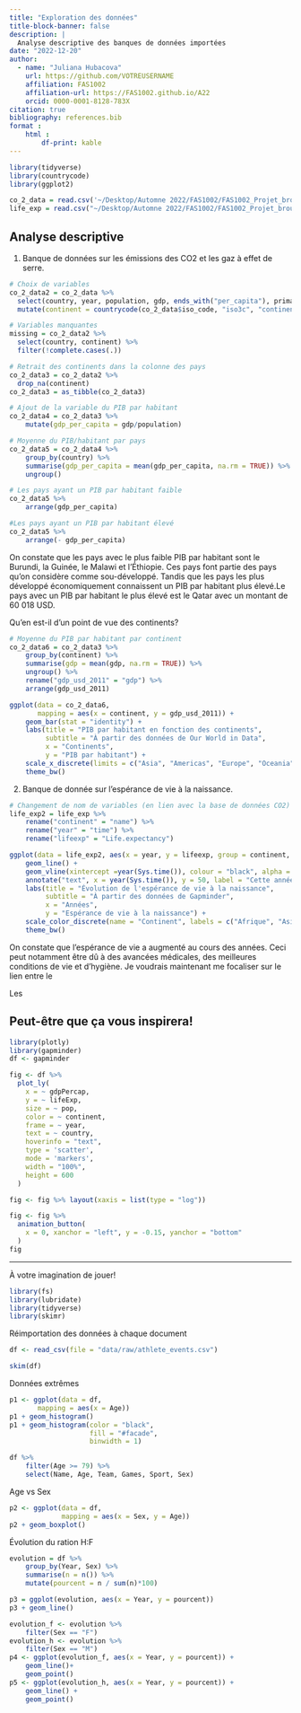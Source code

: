```yaml
---
title: "Exploration des données"
title-block-banner: false
description: | 
  Analyse descriptive des banques de données importées
date: "2022-12-20"
author:
  - name: "Juliana Hubacova"
    url: https://github.com/VOTREUSERNAME
    affiliation: FAS1002
    affiliation-url: https://FAS1002.github.io/A22
    orcid: 0000-0001-8128-783X
citation: true
bibliography: references.bib
format :
    html : 
        df-print: kable
---
```


```r
library(tidyverse)
library(countrycode)
library(ggplot2)
```

```r
co_2_data = read.csv('~/Desktop/Automne 2022/FAS1002/FAS1002_Projet_brouillon/owid-co2-data.csv')
life_exp = read.csv("~/Desktop/Automne 2022/FAS1002/FAS1002_Projet_brouillon/bycontinents.csv")
```

## Analyse descriptive

1.  Banque de données sur les émissions des CO2 et les gaz à effet de serre.

```r
# Choix de variables 
co_2_data2 = co_2_data %>% 
  select(country, year, population, gdp, ends_with("per_capita"), primary_energy_consumption, total_ghg) %>% 
  mutate(continent = countrycode(co_2_data$iso_code, "iso3c", "continent"))

# Variables manquantes 
missing = co_2_data2 %>% 
  select(country, continent) %>% 
  filter(!complete.cases(.))

# Retrait des continents dans la colonne des pays 
co_2_data3 = co_2_data2 %>% 
  drop_na(continent)
co_2_data3 = as_tibble(co_2_data3)

# Ajout de la variable du PIB par habitant
co_2_data4 = co_2_data3 %>% 
    mutate(gdp_per_capita = gdp/population)

# Moyenne du PIB/habitant par pays
co_2_data5 = co_2_data4 %>% 
    group_by(country) %>% 
    summarise(gdp_per_capita = mean(gdp_per_capita, na.rm = TRUE)) %>% 
    ungroup()

# Les pays ayant un PIB par habitant faible
co_2_data5 %>% 
    arrange(gdp_per_capita)

#Les pays ayant un PIB par habitant élevé
co_2_data5 %>% 
    arrange(- gdp_per_capita)
```

On constate que les pays avec le plus faible PIB par habitant sont le Burundi, la Guinée, le Malawi et l'Éthiopie. Ces pays font partie des pays qu'on considère comme sou-développé. Tandis que les pays les plus développé économiquement connaissent un PIB par habitant plus élevé.Le pays avec un PIB par habitant le plus élevé est le Qatar avec un montant de 60 018 USD.

Qu'en est-il d'un point de vue des continents?

```r
# Moyenne du PIB par habitant par continent
co_2_data6 = co_2_data3 %>% 
    group_by(continent) %>% 
    summarise(gdp = mean(gdp, na.rm = TRUE)) %>% 
    ungroup() %>% 
    rename("gdp_usd_2011" = "gdp") %>% 
    arrange(gdp_usd_2011)

ggplot(data = co_2_data6, 
       mapping = aes(x = continent, y = gdp_usd_2011)) +
    geom_bar(stat = "identity") + 
    labs(title = "PIB par habitant en fonction des continents", 
         subtitle = "À partir des données de Our World in Data", 
         x = "Continents", 
         y = "PIB par habitant") +
    scale_x_discrete(limits = c("Asia", "Americas", "Europe", "Oceania", "Africa")) +
    theme_bw()
```

2.  Banque de donnée sur l'espérance de vie à la naissance.

```r
# Changement de nom de variables (en lien avec la base de données CO2)
life_exp2 = life_exp %>% 
    rename("continent" = "name") %>% 
    rename("year" = "time") %>% 
    rename("lifeexp" = "Life.expectancy")

ggplot(data = life_exp2, aes(x = year, y = lifeexp, group = continent, color = continent)) +
    geom_line() +
    geom_vline(xintercept =year(Sys.time()), colour = "black", alpha = .6, linetype = "dashed") +
    annotate("text", x = year(Sys.time()), y = 50, label = "Cette année", size = 3, color = "black", alpha = .6) +
    labs(title = "Évolution de l'espérance de vie à la naissance", 
         subtitle = "À partir des données de Gapminder",
         x = "Années", 
         y = "Espérance de vie à la naissance") +
    scale_color_discrete(name = "Continent", labels = c("Afrique", "Asie", "Europe", "Amérique")) +
    theme_bw()
```

On constate que l'espérance de vie a augmenté au cours des années. Ceci peut notamment être dû à des avancées médicales, des meilleures conditions de vie et d'hygiène. Je voudrais maintenant me focaliser sur le lien entre le 

Les 

## Peut-être que ça vous inspirera!

```r
library(plotly)
library(gapminder)
df <- gapminder

fig <- df %>%
  plot_ly(
    x = ~ gdpPercap,
    y = ~ lifeExp,
    size = ~ pop,
    color = ~ continent,
    frame = ~ year,
    text = ~ country,
    hoverinfo = "text",
    type = 'scatter',
    mode = 'markers',
    width = "100%",
    height = 600
  )

fig <- fig %>% layout(xaxis = list(type = "log"))

fig <- fig %>%
  animation_button(
    x = 0, xanchor = "left", y = -0.15, yanchor = "bottom"
  )
fig
```

------------------------------------------------------------------------

À votre imagination de jouer!

```r
library(fs)
library(lubridate)
library(tidyverse)
library(skimr)
```

Réimportation des données à chaque document

```r
df <- read_csv(file = "data/raw/athlete_events.csv")
```

```r
skim(df)
```

Données extrêmes

```r
p1 <- ggplot(data = df,
       mapping = aes(x = Age))
p1 + geom_histogram()
p1 + geom_histogram(color = "black",
                    fill = "#facade",
                    binwidth = 1)
```

```r
df %>%  
    filter(Age >= 79) %>% 
    select(Name, Age, Team, Games, Sport, Sex)

```

Age vs Sex

```r
p2 <- ggplot(data = df,
             mapping = aes(x = Sex, y = Age))
p2 + geom_boxplot()
```

Évolution du ration H:F

```r
evolution = df %>% 
    group_by(Year, Sex) %>% 
    summarise(n = n()) %>% 
    mutate(pourcent = n / sum(n)*100)
```

```r
p3 = ggplot(evolution, aes(x = Year, y = pourcent))
p3 + geom_line()

evolution_f <- evolution %>% 
    filter(Sex == "F")
evolution_h <- evolution %>% 
    filter(Sex == "M")
p4 <- ggplot(evolution_f, aes(x = Year, y = pourcent)) +
    geom_line()+
    geom_point()
p5 <- ggplot(evolution_h, aes(x = Year, y = pourcent)) +
    geom_line() +
    geom_point()

```
